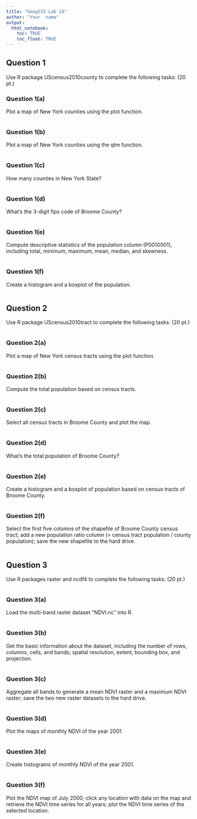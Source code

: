 ```yaml
---
title: "Geog533 Lab 10"
author: "Your  name"
output: 
  html_notebook:
    toc: TRUE
    toc_float: TRUE
---
```


## Question 1
Use R package UScensus2010county to complete the following tasks:  (20 pt.)

### Question 1(a)
Plot a map of New York counties using the plot function.
```r

```

### Question 1(b)	
Plot a map of New York counties using the qtm function.
```r

```


### Question 1(c)	
How many counties in New York State?
```r

```

### Question 1(d)	
What’s the 3-digit fips code of Broome County?
```r

```

### Question 1(e)	
Compute descriptive statistics of the population column (P0010001), including total, minimum, maximum, mean, median, and skewness. 
```r

```

### Question 1(f)	
Create a histogram and a boxplot of the population.
```r

```


## Question 2
Use R package UScensus2010tract to complete the following tasks:    (20 pt.)
```r

```

### Question 2(a)	
Plot a map of New York census tracts using the plot function.
```r

```

### Question 2(b)
Compute the total population based on census tracts.
```r

```

### Question 2(c)
Select all census tracts in Broome County and plot the map. 
```r

```

### Question 2(d)
What’s the total population of Broome County?
```r

```

### Question 2(e)
Create a histogram and a boxplot of population based on census tracts of Broome County.
```r

```

### Question 2(f)
Select the first five columns of the shapefile of Broome County census tract; add a new population ratio column (= census tract population / county population); save the new shapefile to the hard drive. 
```r

```


## Question 3

Use R packages raster and ncdf4 to complete the following tasks:     (20 pt.)
```r

```

### Question 3(a)		
Load the multi-band raster dataset “NDVI.nc” into R.
```r

```

### Question 3(b)		
Get the basic information about the dataset, including the number of rows, columns, cells, and bands; spatial resolution, extent, bounding box, and projection.
```r

```

### Question 3(c)	
Aggregate all bands to generate a mean NDVI raster and a maximum NDVI raster; save the two new raster datasets to the hard drive. 
```r

```

### Question 3(d)			
Plot the maps of monthly NDVI of the year 2001
```r

```

### Question 3(e)	
Create histograms of monthly NDVI of the year 2001.
```r

```

### Question 3(f)			
Plot the NDVI map of July 2000; click any location with data on the map and retrieve the NDVI time series for all years; plot the NDVI time series of the selected location. 
```r

```

